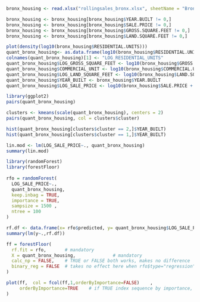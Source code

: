 ```r
bronx_housing <- read.xlsx("rollingsales_bronx.xlsx", sheetName = "Bronx")

bronx_housing <- bronx_housing[bronx_housing$YEAR.BUILT != 0,]
bronx_housing <- bronx_housing[bronx_housing$SALE.PRICE != 0,]
bronx_housing <- bronx_housing[bronx_housing$GROSS.SQUARE.FEET != 0,]
bronx_housing <- bronx_housing[bronx_housing$LAND.SQUARE.FEET != 0,]
```

```r
plot(density(log10(bronx_housing$RESIDENTIAL.UNITS)))
quant_bronx_housing<- as.data.frame(log10(bronx_housing$RESIDENTIAL.UNITS + 1))
colnames(quant_bronx_housing)[1] <- "LOG_RESIDENTIAL_UNITS"
quant_bronx_housing$LOG_GROSS_SQUARE_FEET <- log10(bronx_housing$GROSS.SQUARE.FEET + 1)
quant_bronx_housing$COMMERCIAL_UNIT <- log10(bronx_housing$COMMERCIAL.UNITS + 1)
quant_bronx_housing$LOG_LAND_SQUARE_FEET <- log10(bronx_housing$LAND.SQUARE.FEET + 1)
quant_bronx_housing$YEAR_BUILT <- bronx_housing$YEAR.BUILT
quant_bronx_housing$LOG_SALE_PRICE <- log10(bronx_housing$SALE.PRICE + 1)

```

```r
library(ggplot2)
pairs(quant_bronx_housing)
```

```r
clusters <- kmeans(scale(quant_bronx_housing), centers = 2)
pairs(quant_bronx_housing, col = clusters$cluster)
```

```r
hist(quant_bronx_housing[clusters$cluster == 2,]$YEAR_BUILT)
hist(quant_bronx_housing[clusters$cluster == 1,]$YEAR_BUILT)
```






```r
lin.mod <- lm(LOG_SALE_PRICE~., quant_bronx_housing)
summary(lin.mod)
```










```r
library(randomForest)
library(forestFloor)
        
rfo = randomForest(
  LOG_SALE_PRICE~.,
  quant_bronx_housing,
  keep.inbag = TRUE, 
  importance = TRUE,  
  sampsize = 1500 ,
  ntree = 100
)
```

```r
rf.df <- data.frame(x= rfo$predicted, y= quant_bronx_housing$LOG_SALE_PRICE)
summary(lm(y~.,rf.df))
```

```r
ff = forestFloor(
  rf.fit = rfo,       # mandatory
  X = quant_bronx_housing,              # mandatory
  calc_np = FALSE,    # TRUE or FALSE both works, makes no difference
  binary_reg = FALSE  # takes no effect here when rfo$type="regression"
)


```




```r
plot(ff,  col = fcol(ff,1,orderByImportance=FALSE)    ,                 # forestFloor object
     orderByImportance=TRUE    # if TRUE index sequence by importance, else by X column  
)
```


